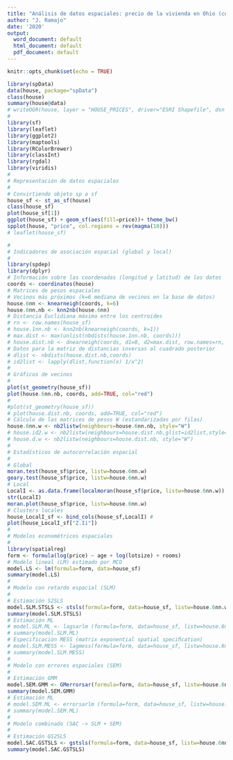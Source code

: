 ```yaml
---
title: "Análisis de datos espaciales: precio de la vivienda en Ohio (condado de Lucas)"
author: "J. Ramajo"
date: '2020'
output:
  word_document: default
  html_document: default
  pdf_document: default
---
```


```r
knitr::opts_chunk$set(echo = TRUE)
```

```r
library(spData)
data(house, package="spData")
class(house)
summary(house@data)
# writeOGR(house, layer = "HOUSE_PRICES", driver="ESRI Shapefile", dsn = "~/Documentos/R/EcMetrics_Ramajo/HOUSPR_OHIO")
#
library(sf) 
library(leaflet) 
library(ggplot2)
library(maptools)
library(RColorBrewer) 
library(classInt)
library(rgdal)
library(viridis)
#
# Representación de datos espaciales
#
# Convirtiendo objeto sp a sf
house_sf <- st_as_sf(house)
class(house_sf)
plot(house_sf[1])
ggplot(house_sf) + geom_sf(aes(fill=price))+ theme_bw()
spplot(house, "price", col.regions = rev(magma(10)))
# leaflet(house_sf)
```

```r
#
# Indicadores de asociación espacial (global y local)
#
library(spdep) 
library(dplyr)
# Información sobre las coordenadas (longitud y latitud) de los datos
coords <- coordinates(house)
# Matrices de pesos espaciales
# Vecinos más próximos (k=6 mediana de vecinos en la base de datos)
house.6nn <- knearneigh(coords, k=6) 
house.6nn.nb <- knn2nb(house.6nn)
# Distancia Euclidiana máxima entre los centroides
# rn <- row.names(house_sf)
# house.1nn.nb <- knn2nb(knearneigh(coords, k=1))
# max.dist <- max(unlist(nbdists(house.1nn.nb, coords)))
# house.dist.nb <- dnearneigh(coords, d1=0, d2=max.dist, row.names=rn, longlat =T) 
# Datos para la matriz de distancias inversas al cuadrado posterior
# dlist <- nbdists(house.dist.nb,coords) 
# id2list <- lapply(dlist,function(x) 1/x^2)
#
# Gráficos de vecinos
#
plot(st_geometry(house_sf)) 
plot(house.6nn.nb, coords, add=TRUE, col="red")
#
#plot(st_geometry(house_sf)) 
# plot(house.dist.nb, coords, add=TRUE, col="red")
# Cálculo de las matrices de pesos W (estandarizadas por filas)
house.6nn.w <- nb2listw(neighbours=house.6nn.nb, style="W")
# house.id2.w <- nb2listw(neighbours=house.dist.nb,glist=id2list,style="W")
# house.d.w <- nb2listw(neighbours=house.dist.nb, style="W")
#
# Estadísticos de autocorrelación espacial
#
# Global
moran.test(house_sf$price, listw=house.6nn.w)
geary.test(house_sf$price, listw=house.6nn.w)
# Local
LocalI <- as.data.frame(localmoran(house_sf$price, listw=house.6nn.w))
str(LocalI)
moran.plot(house_sf$price, listw=house.6nn.w) 
# Clusters locales
house_LocalI_sf <- bind_cols(house_sf,LocalI) #
plot(house_LocalI_sf["Z.Ii"])
#
# Modelos econométricos espaciales
#
library(spatialreg)
form <- formula(log(price) ~ age + log(lotsize) + rooms)
# Modelo lineal (LM) estimado por MCO
model.LS <- lm(formula=form, data=house_sf)
summary(model.LS)
#
# Modelo con retardo espacial (SLM)
#
# Estimación S2SLS
model.SLM.STSLS <- stsls(formula=form, data=house_sf, listw=house.6nn.w)
summary(model.SLM.STSLS)
# Estimación ML
# model.SLM.ML <- lagsarlm (formula=form, data=house_sf, listw=house.6nn.w, method="eigen")
# summary(model.SLM.ML)
# Especificación MESS (matrix exponential spatial speciﬁcation)
# model.SLM.MESS <- lagmess(formula=form, data=house_sf, listw=house.6nn.w) 
# summary(model.SLM.MESS)
#
# Modelo con errores espaciales (SEM)
#
# Estimación GMM
model.SEM.GMM <- GMerrorsar(formula=form, data=house_sf, listw=house.6nn.w)
summary(model.SEM.GMM)
# Estimación ML
# model.SEM.ML <- errorsarlm (formula=form, data=house_sf, listw=house.6nn.w, method="eigen")
# summary(model.SEM.ML)
#
# Modelo combinado (SAC -> SLM + SEM)
#
# Estimación GS2SLS
model.SAC.GSTSLS <- gstsls(formula=form, data=house_sf, listw=house.6nn.w)
summary(model.SAC.GSTSLS)
```
